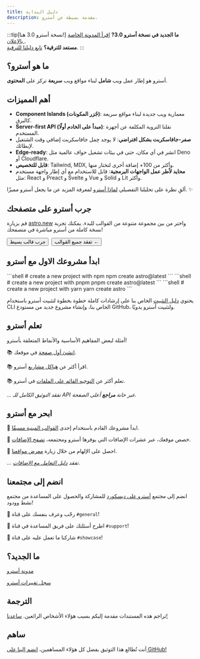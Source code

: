 ```yaml
---
title: دليل البداية
description: مقدمة بسيطة عن أسترو.
---
```



:::tip[نسخة أسترو 3.0 هنا!]
**ما الجديد في نسخة أسترو 3.0?** [
اقرأ المدونة الخاصة بالإعلان
](https://astro.build/blog/astro-3/).  
**مستعد للترقية؟** [تابع دليلنا للترقية](/ar/guides/upgrade-to/v3/).
:::

<h2>ما هو أسترو؟</h2>

أسترو هو إطار عمل ويب **شامل** لبناء مواقع ويب **سريعة** تركز على **المحتوى**.

## أهم المميزات

- **Component Islands (جُزر المكونات)**: معمارية ويب جديدة لبناء مواقع سريعة كالبرق.
- **Server-first API (مبدأ على الخادم أولًا)**: نقلنا التروية المكلفة عن أجهزة المستخدم.
- **صفر-جافاسكربت بشكل افتراضي**: لا يوجد حِمل جافاسكربت إضافي وقت الشتغيل لإبطائك.
- **Edge-ready**: انشر في أي مكان، حتى في بيئات تشغيل حواف عالمية مثل Deno أو Cloudflare.
- **قابل للتخصيص**: Tailwind, MDX, وأكثر من 100+ إضافة أخرى لتختار منها.
- **محايد لأطر عمل الواجهات البرمجية**: قابل للاستخدام مع أي إطار واجهة مستخدم مثل: React و Preact و Svelte و Vue و Solid و Lit وأكثر.

ألقِ نظرة على تحليلنا التفصيلي [لماذا أسترو](/ar/concepts/why-astro/) لمعرفة المزيد عن ما يجعل أسترو مميزًا. ✨

## جرب أسترو على متصفحك

قم بزيارة [astro.new](https://astro.new/) واختر من بين مجموعة متنوعة من القوالب للبدء. يمكنك تجربة نسخة كاملة من أسترو مباشرة في متصفحك!

<div style="display: flex; flex-wrap: wrap; gap: 0.5rem;">
    <Button href="https://astro.new/basics?on=stackblitz">جرب قالب بسيط</Button>
    <Button variant="outline" href="https://astro.new/">تفقد جميع القوالب ←</Button>
</div>

## ابدأ مشروعك الاول مع أسترو

<PackageManagerTabs>
  <Fragment slot="npm">
  ```shell
  # create a new project with npm
  npm create astro@latest
  ```
  </Fragment>
  <Fragment slot="pnpm">
  ```shell
  # create a new project with pnpm
  pnpm create astro@latest
  ```
  </Fragment>
  <Fragment slot="yarn">
  ```shell
  # create a new project with yarn
  yarn create astro
  ```
  </Fragment>
</PackageManagerTabs>

يحتوي [دليل التثبيت](/ar/install/auto/) الخاص بنا على إرشادات كاملة خطوة بخطوة لتثبيت أسترو باستخدام CLI الخاص بنا، وإنشاء مشروع جديد من مستودع GitHub، ولتثبيت أسترو يدويًا.

## تعلم أسترو

أمثلة لبعض المفاهيم الأساسية والأنماط المتعلقة بأسترو!

📚 [انشئ أول صفحة](/ar/core-concepts/astro-pages/) في موقعك.

📚 اقرأ أكثر عن [هياكل مشاريع](/ar/core-concepts/project-structure/) أسترو.

📚 تعلم أكثر عن [التوجيه القائم على الملفات](/ar/core-concepts/routing/) في أسترو.

*... تفقد التوثيق الكامل للـ API عبر خانة  **مراجع** أعلى الصفحة.*

## ابحر مع أسترو

🧰 ابدأ مشروعك القادم باستخدام إحدى [القوالب المبنية مسبقًا](https://astro.build/themes/).

🧰 
خصص موقعك، عبر عشرات الإضافات التي يوفرها أسترو ومجتمعه، [تصفح الإضافات](https://astro.build/integrations/).

🧰 احصل على الإلهام من خلال زيارة [معرض مواقعنا](https://astro.build/showcase/).

*... تفقد [دليل التعامل مع الإضافات](/ar/guides/integrations-guide/)*.

## انضم إلى مجتمعنا

انضم إلى مجتمع [أسترو على ديسكورد](https://astro.build/chat) للمشاركة والحصول على المساعدة من مجتمع نشط وودود!

💬 رحّب وعرف بنفسك على قناة `#general`!

💬 اطرح أسئلتك على فريق المساعدة في قناة `#support`!

💬 شاركنا ما تعمل عليه على قناة `#showcase`!

## ما الجديد؟

[مدونة أسترو](https://astro.build/blog/)

[سجل تغييرات أسترو](https://github.com/withastro/astro/blob/main/packages/astro/CHANGELOG.md)

<TranslatorList githubRepo="withastro/docs">

## الترجمة

تراجم هذه المستندات مقدمة إليكم بسبب هؤلاء الأشخاص الرائعين. [ساعدنا!](https://contribute.docs.astro.build/guides/i18n/)
</TranslatorList>

## ساهم

أنت تُطالع هذا التوثيق بفضل كل هؤلاء المساهمين، [انضم إلينا على GitHub!](https://github.com/withastro/docs)

<ContributorList githubRepo="withastro/docs" />
